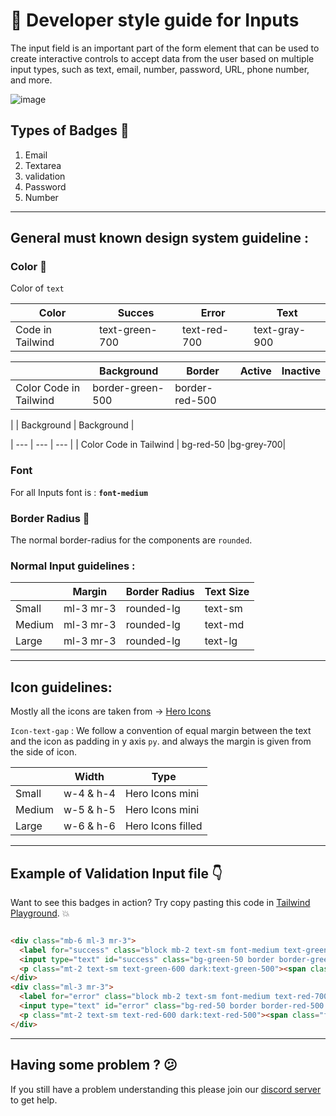 # 📒 Developer style guide for Inputs

The input field is an important part of the form element that can be used to create interactive controls to accept data from the user based on multiple input types, such as text, email, number, password, URL, phone number, and more.

![image](https://user-images.githubusercontent.com/83635276/207540409-ea759ad5-9f27-405d-80fe-96e1fceb0f21.png)

## Types of Badges 🔽

1. Email
2. Textarea
3. validation
4. Password
5. Number

---

## General must known design system guideline :

### Color 🎨

Color of `text`

| Color | Succes | Error | Text | 
| --- | --- | --- | --- |
| Code in Tailwind | text-green-700 | text-red-700 | text-gray-900 |

|  | Background | Border | Active | Inactive |
| --- | --- | --- | --- | --- |
| Color Code in Tailwind | border-green-500 | border-red-500 |
 


 
|  | Background | Background |

| --- | --- | --- | 
| Color Code in Tailwind | bg-red-50 |bg-grey-700|

### Font

For all Inputs font is : **`font-medium`**

### Border Radius 🔲

The normal border-radius for the components are `rounded`.

### Normal Input guidelines :

|  | Margin | Border Radius | Text Size |
| --- | --- | --- | --- |
| Small | ml-3 mr-3 | rounded-lg | text-sm |
| Medium | ml-3 mr-3 | rounded-lg | text-md |
| Large | ml-3 mr-3 | rounded-lg | text-lg |

---

## Icon guidelines:

Mostly all the icons are taken from → [Hero Icons](https://heroicons.com/)

`Icon-text-gap` :  We follow a convention of equal margin between the text and the icon as padding in y  axis `py`. and always the margin is given from the side of icon.

|  | Width | Type |
| --- | --- | --- |
| Small | w-4 & h-4 | Hero Icons mini |
| Medium | w-5 & h-5 | Hero Icons mini |
| Large | w-6 & h-6 | Hero Icons filled |

---

## Example of Validation Input file 👇

Want to see this badges in action? Try copy pasting this code in [Tailwind Playground](https://play.tailwindcss.com/). 💥

```html

<div class="mb-6 ml-3 mr-3">
  <label for="success" class="block mb-2 text-sm font-medium text-green-700 dark:text-green-500">Your field name</label>
  <input type="text" id="success" class="bg-green-50 border border-green-500 text-green-900 dark:text-green-400 placeholder-green-700 dark:placeholder-green-500 text-sm rounded-lg focus:ring-green-500 focus:border-green-500 block w-full p-2.5 dark:bg-gray-700 dark:border-green-500" placeholder="Success input">
  <p class="mt-2 text-sm text-green-600 dark:text-green-500"><span class="font-medium">Well done!</span> Some success message.</p>
</div>
<div class="ml-3 mr-3">
  <label for="error" class="block mb-2 text-sm font-medium text-red-700 dark:text-red-500">Your field name</label>
  <input type="text" id="error" class="bg-red-50 border border-red-500 text-red-900 placeholder-red-700 text-sm rounded-lg focus:ring-red-500 dark:bg-gray-700 focus:border-red-500 block w-full p-2.5 dark:text-red-500 dark:placeholder-red-500 dark:border-red-500" placeholder="Error input">
  <p class="mt-2 text-sm text-red-600 dark:text-red-500"><span class="font-medium">Oh, Error occured!</span> Something went wrong.</p>
</div>

```

---

## Having some problem ? 😕

If you still have a problem understanding this please join our [discord server](https://discord.gg/zrVMjGW8sB) to get help.
